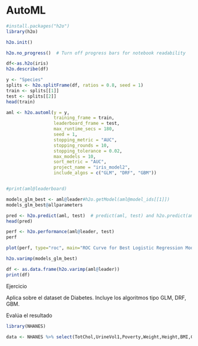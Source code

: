 # AutoML

```r
#install.packages("h2o")
library(h2o)
```

```r
h2o.init()

```

```r
h2o.no_progress()  # Turn off progress bars for notebook readability

```

```r

df<-as.h2o(iris)
h2o.describe(df)
```

```r
y <- "Species"
splits <- h2o.splitFrame(df, ratios = 0.8, seed = 1)
train <- splits[[1]]
test <- splits[[2]]
head(train)
```

```r
aml <- h2o.automl(y = y,
                  training_frame = train,
                  leaderboard_frame = test,
                  max_runtime_secs = 180,
                  seed = 1,
                  stopping_metric = "AUC", 
                  stopping_rounds = 10, 
                  stopping_tolerance = 0.02, 
                  max_models = 10,
                  sort_metric = "AUC",
                  project_name = "iris_model2",
                  include_algos = c("GLM", "DRF", "GBM"))


```

```r

```

```r
#print(aml@leaderboard)

```

```r
models_glm_best <- aml@leader#h2o.getModel(aml@model_ids[[1]])
models_glm_best@allparameters

```

```r
pred <- h2o.predict(aml, test)  # predict(aml, test) and h2o.predict(aml@leader, test) also work
head(pred)
```

```r
perf <- h2o.performance(aml@leader, test)
perf
```

```r
plot(perf, type="roc", main="ROC Curve for Best Logistic Regression Model")

```

```r
h2o.varimp(models_glm_best)

```

```r
df <- as.data.frame(h2o.varimp(aml@leader))
print(df)
```

Ejercicio

Aplica sobre el dataset de Diabetes. Incluye los algoritmos tipo GLM, DRF, GBM.

Evalúa el resultado

```r
library(NHANES)

data <- NHANES %>% select(TotChol,UrineVol1,Poverty,Weight,Height,BMI,Gender,Age,Race1,BPDiaAve,Pulse,BPSysAve,Depressed,SleepTrouble,Diabetes) %>% drop_na(Diabetes)


```

```r

```
